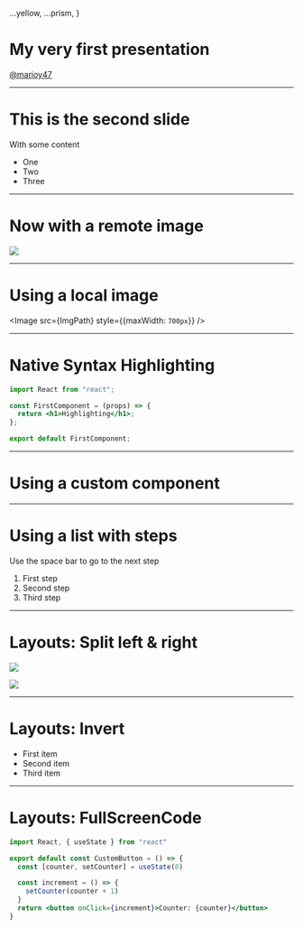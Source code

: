 <!-- slides.mdx -->

  ...yellow,
  ...prism,
}

# My very first presentation

[@marioy47](https://twitter.com/marioy47)

---

# This is the second slide

With some content

- One
- Two
- Three

---

# Now with a remote image

![](http://place-puppy.com/200x200)

---

# Using a local image


<Image src={ImgPath} style={{maxWidth: `700px`}} />

---
# Native Syntax Highlighting

```jsx
import React from "react";

const FirstComponent = (props) => {
  return <h1>Highlighting</h1>;
};

export default FirstComponent;
```

---

# Using a custom component


<CounterButton />

---

# Using a list with steps

Use the space bar to go to the next step

<Steps>

1. First step
2. Second step
3. Third step

</Steps>

---

# Layouts: Split left & right

<Split>

![](http://place-puppy.com/201x201)

![](http://place-puppy.com/202x202)

</Split>

---

# Layouts: Invert


<Invert>

- First item
- Second item
- Third item

</Invert>

---
# Layouts: FullScreenCode

<FullScreenCode>

```jsx
import React, { useState } from "react"

export default const CustomButton = () => {
  const [counter, setCounter] = useState(0)

  const increment = () => {
    setCounter(counter + 1)
  }
  return <button onClick={increment}>Counter: {counter}</button>
}
```

</FullScreenCode>

